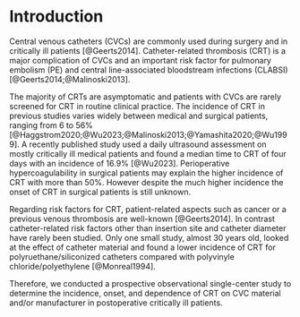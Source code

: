 # Introduction

Central venous catheters (CVCs) are commonly used during surgery and in critically ill patients [@Geerts2014].
Catheter-related thrombosis (CRT) is a major complication of CVCs and an important risk factor for pulmonary embolism (PE) and
central line-associated bloodstream infections (CLABSI)[@Geerts2014;@Malinoski2013].

The majority of CRTs are asymptomatic and patients with CVCs are rarely screened for CRT in routine clinical practice.
The incidence of CRT in previous studies varies widely between medical and surgical patients, ranging from 6 to 56% [@Haggstrom2020;@Wu2023;@Malinoski2013;@Yamashita2020;@Wu1999].
A recently published study used a daily ultrasound assessment on mostly critically ill medical patients and found a median time to CRT of four days with an incidence of 16.9% [@Wu2023].
Perioperative hypercoagulability in surgical patients may explain the higher incidence of CRT with more than 50%.
However despite the much higher incidence the onset of CRT in surgical patients is still unknown.

Regarding risk factors for CRT, patient-related aspects such as cancer or a previous venous thrombosis are well-known [@Geerts2014].
In contrast catheter-related risk factors other than insertion site and catheter diameter have rarely been studied.
Only one small study, almost 30 years old, looked at the effect of catheter material and found a lower incidence of CRT for polyruethane/siliconized catheters compared with polyvinyle chloride/polyethylene [@Monreal1994].

Therefore, we conducted a prospective observational single-center study to determine the incidence, onset, and dependence of CRT on CVC material and/or manufacturer in postoperative critically ill patients.
